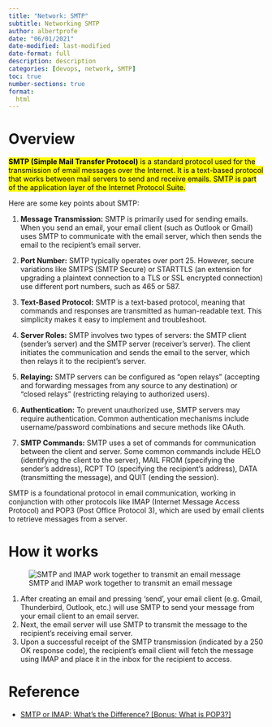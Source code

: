 ```yaml
---
title: "Network: SMTP"
subtitle: Networking SMTP
author: albertprofe
date: "06/01/2021"
date-modified: last-modified
date-format: full
description: description
categories: [devops, network, SMTP]
toc: true
number-sections: true
format:
  html
---
```


# Overview

<mark>**SMTP (Simple Mail Transfer Protocol)** is a standard protocol used for the transmission of email messages over the Internet. It is a text-based protocol that works between mail servers to send and receive emails. SMTP is part of the application layer of the Internet Protocol Suite.</mark>

Here are some key points about SMTP:

1. **Message Transmission:** SMTP is primarily used for sending emails. When you send an email, your email client (such as Outlook or Gmail) uses SMTP to communicate with the email server, which then sends the email to the recipient's email server.

2. **Port Number:** SMTP typically operates over port 25. However, secure variations like SMTPS (SMTP Secure) or STARTTLS (an extension for upgrading a plaintext connection to a TLS or SSL encrypted connection) use different port numbers, such as 465 or 587.

3. **Text-Based Protocol:** SMTP is a text-based protocol, meaning that commands and responses are transmitted as human-readable text. This simplicity makes it easy to implement and troubleshoot.

4. **Server Roles:** SMTP involves two types of servers: the SMTP client (sender's server) and the SMTP server (receiver's server). The client initiates the communication and sends the email to the server, which then relays it to the recipient's server.

5. **Relaying:** SMTP servers can be configured as "open relays" (accepting and forwarding messages from any source to any destination) or "closed relays" (restricting relaying to authorized users).

6. **Authentication:** To prevent unauthorized use, SMTP servers may require authentication. Common authentication mechanisms include username/password combinations and secure methods like OAuth.

7. **SMTP Commands:** SMTP uses a set of commands for communication between the client and server. Some common commands include HELO (identifying the client to the server), MAIL FROM (specifying the sender's address), RCPT TO (specifying the recipient's address), DATA (transmitting the message), and QUIT (ending the session).

SMTP is a foundational protocol in email communication, working in conjunction with other protocols like IMAP (Internet Message Access Protocol) and POP3 (Post Office Protocol 3), which are used by email clients to retrieve messages from a server.

# How it works

![SMTP and IMAP work together to transmit an email message](/images/devops/SMTP-IMAP-1.png)


1. After creating an email and pressing ‘send’, your email client (e.g. Gmail, Thunderbird, Outlook, etc.) will use SMTP to send your message from your email client to an email server.
2. Next, the email server will use SMTP to transmit the message to the recipient’s receiving email server.
3. Upon a successful receipt of the SMTP transmission (indicated by a 250 OK response code), the recipient’s email client will fetch the message using IMAP and place it in the inbox for the recipient to access.


# Reference

- [SMTP or IMAP: What’s the Difference? [Bonus: What is POP3?]](https://www.socketlabs.com/blog/smtp-or-imap/){.external}


